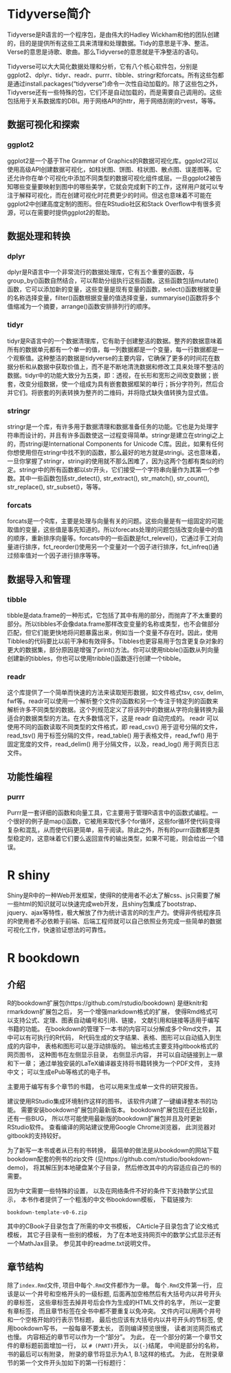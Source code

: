 
# Tidyverse简介

  Tidyverse是R语言的一个程序包，是由伟大的Hadley Wickham和他的团队创建的，目的是提供所有这些工具来清理和处理数据。Tidy的意思是干净、整洁。Verse的意思是诗歌、歌曲。那么Tidyverse的意思就是干净整洁的语句。

  Tidyverse可以大大简化数据处理和分析，它有八个核心软件包，分别是ggplot2、dplyr、tidyr、readr、purrr、tibble、stringr和forcats。所有这些包都是通过install.packages("tidyverse")命令一次性自动加载的。除了这些包之外，Tidyverse还有一些特殊的包，它们不是自动加载的，而是需要自己调用的。这些包括用于关系数据库的DBI。用于网络API的httr，用于网络刮削的rvest，等等。


##  数据可视化和探索
### ggplot2
ggplot2是一个基于The Grammar of Graphics的R数据可视化库。ggplot2可以使用高级API创建数据可视化，如柱状图、饼图、柱状图、散点图、误差图等。它还允许你在单个可视化中添加不同类型的数据可视化组件或层。一旦ggplot2被告知哪些变量要映射到图中的哪些美学，它就会完成剩下的工作，这样用户就可以专注于解释可视化，而在创建可视化时花费更少的时间。但这也意味着不可能在ggplot2中创建高度定制的图形。但在RStudio社区和Stack Overflow中有很多资源，可以在需要时提供ggplot2的帮助。

## 数据处理和转换
### dplyr
dplyr是R语言中一个非常流行的数据处理库，它有五个重要的函数，与group_by()函数自然结合，可以帮助分组执行这些函数。这些函数包括mutate()函数，它可以添加新的变量，这些变量是现有变量的函数，select()函数根据变量的名称选择变量，filter()函数根据变量的值选择变量，summaryise()函数将多个值缩减为一个摘要，arrange()函数安排排列行的顺序。

### tidyr
tidyr是R语言中的一个数据清理库，它有助于创建整洁的数据。整齐的数据意味着所有的数据单元都有一个单一的值，每一列数据都是一个变量，每一行数据都是一个观察值。这种整洁的数据是tidyverse的主要内容，它确保了更多的时间花在数据分析和从数据中获取价值上，而不是不断地清洗数据和修改工具来处理不整洁的数据。tidyr中的功能大致分为五类，即：透视，在长形和宽形之间改变数据；嵌套，改变分组数据，使一个组成为具有嵌套数据框架的单行；拆分字符列，然后合并它们。将嵌套的列表转换为整齐的二维码，并将隐式缺失值转换为显式值。

### stringr
stringr是一个库，有许多用于数据清理和数据准备任务的功能。它也是为处理字符串而设计的，并且有许多函数使这一过程变得简单。stringr是建立在stringi之上的，而stringi是International Components for Unicode C库。因此，如果有任何你想使用但在stringr中找不到的函数，那么最好的地方就是stringi。这也意味着，一旦你掌握了stringr，stringi的使用就不那么困难了，因为这两个包都有类似的约定。stringr中的所有函数都以str开头，它们接受一个字符串向量作为其第一个参数。其中一些函数包括str_detect(), str_extract(), str_match(), str_count(), str_replace(), str_subset()，等等。 

### forcats
forcats是一个R库，主要是处理与向量有关的问题。这些向量是有一组固定的可能取值的变量，这些值是事先知道的。所以forecats处理的问题包括改变向量中的值的顺序，重新排序向量等。forcats中的一些函数是fct_relevel()，它通过手工对向量进行排序，fct_reorder()使用另一个变量对一个因子进行排序，fct_infreq()通过频率值对一个因子进行排序等等。

## 数据导入和管理

### tibble
tibble是data.frame的一种形式，它包括了其中有用的部分，而抛弃了不太重要的部分。所以tibbles不会像data.frame那样改变变量的名称或类型，也不会做部分匹配，但它们能更快地将问题暴露出来，例如当一个变量不存在时。因此，使用Tibbles的代码要比以前干净和有效得多。Tibbles也更容易用于包含更复杂对象的更大的数据集，部分原因是增强了print()方法。你可以使用tibble()函数从列向量创建新的tibbles，你也可以使用tribble()函数逐行创建一个tibble。

### readr
这个库提供了一个简单而快速的方法来读取矩形数据，如文件格式tsv, csv, delim, fwf等。readr可以使用一个解析整个文件的函数和另一个专注于特定列的函数来解析许多不同类型的数据。这个列规范定义了将该列中的数据从字符向量转换为最适合的数据类型的方法。在大多数情况下，这是 readr 自动完成的。 readr 可以使用不同的函数读取不同类型的文件格式，即 read_csv() 用于逗号分隔的文件，read_tsv() 用于标签分隔的文件，read_table() 用于表格文件，read_fwf() 用于固定宽度的文件，read_delim() 用于分隔文件，以及，read_log() 用于网页日志文件。

## 功能性编程
### purrr
Purrr是一套详细的函数和向量工具，它主要用于管理R语言中的函数式编程。一个很好的例子是map()函数，它被用来取代多个for循环，这些for循环使代码变得复杂和混乱，从而使代码更简单，易于阅读。除此之外，所有的purrr函数都是类型稳定的，这意味着它们要么返回宣传的输出类型，如果不可能，则会给出一个错误。


# R shiny

Shiny是R中的一种Web开发框架，使得R的使用者不必太了解css、js只需要了解一些html的知识就可以快速完成web开发，且shiny包集成了bootstrap、jquery、ajax等特性，极大解放了作为统计语言的R的生产力。使得非传统程序员的R使用者不必依赖于前端、后端工程师就可以自己依照业务完成一些简单的数据可视化工作，快速验证想法的可靠性。

# R bookdown

## 介绍

R的bookdown扩展包(https://github.com/rstudio/bookdown) 是继knitr和rmarkdown扩展包之后， 另一个增强markdown格式的扩展， 使得Rmd格式可以支持公式、定理、图表自动编号和引用、链接， 文献引用和链接等适用于编写书籍的功能。 在bookdown的管理下一本书的内容可以分解成多个Rmd文件， 其中可以有可执行的R代码， R代码生成的文字结果、表格、图形可以自动插入到生成的内容中， 表格和图形可以是浮动排版的。 输出格式主要支持gitbook格式的网页图书， 这种图书在左侧显示目录， 右侧显示内容， 并可以自动链接到上一章和下一章； 通过单独安装的LaTeX编译器支持将书籍转换为一个PDF文件， 支持中文； 可以生成ePub等格式的电子书。

主要用于编写有多个章节的书籍， 也可以用来生成单一文件的研究报告。

建议使用RStudio集成环境制作这样的图书， 该软件内建了一键编译整本书的功能。 需要安装bookdown扩展包的最新版本。 bookdown扩展包现在还比较新， 还有一些BUG， 所以尽可能使用最新版的bookdown扩展包并且及时更新RStudio软件。 查看编译的网站建议使用Google Chrome浏览器， 此浏览器对gitbook的支持较好。

为了新写一本书或者从已有的书转换， 最简单的做法是从bookdown的网站下载bookdown配套的例书的zip文件 (见https://github.com/rstudio/bookdown-demo)， 将其解压到本地硬盘某个子目录， 然后修改其中的内容适应自己的书的需要。

因为中文需要一些特殊的设置， 以及在网络条件不好的条件下支持数学公式显示， 本书作者提供了一个粗浅的中文书bookdown模板， 下载链接为:

`bookdown-template-v0-6.zip`

其中的CBook子目录包含了所需的中文书模板， CArticle子目录包含了论文格式模板， 其它子目录有一些别的模板， 为了在本地支持网页中的数学公式显示还有一个MathJax目录。 参见其中的readme.txt说明文件。

## 章节结构
除了`index.Rmd`文件, 项目中每个`.Rmd`文件都作为一章。 每个`.Rmd`文件第一行， 应该是以一个井号和空格开头的一级标题, 后面再加空格然后有大括号内以井号开头的章标签，
这些章标签去掉井号后会作为生成的HTML文件的名字， 所以一定要有章标签， 而且章节标签在全书中都不要重复以免冲突。 文件内可以用两个井号和一个空格开始的行表示节标题， 最后也应该有大括号内以井号开头的节标签,
使用bookdown写书， 一般每章不要太长， 否则编译预览很慢， 读者浏览网页格式也慢。
内容相近的章节可以作为一个“部分”。 为此， 在一个部分的第一个章节文件的章标题前面增加一行， 以 `# (PART)`开头， 以`{-}`结尾， 中间是部分的名称，书的最后可以有附录， 附录的章节将显示为A.1, B.1这样的格式。 为此， 在附录章节的第一个文件开头加如下的第一行标题行：

